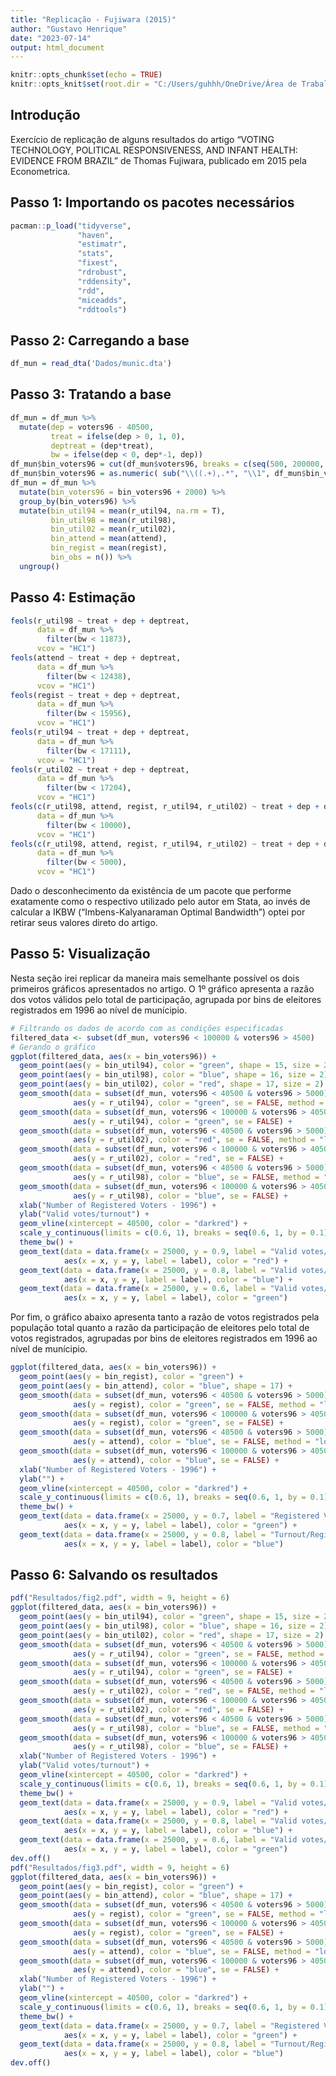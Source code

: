 ```yaml
---
title: "Replicação - Fujiwara (2015)"
author: "Gustavo Henrique"
date: "2023-07-14"
output: html_document
---
```


```r
knitr::opts_chunk$set(echo = TRUE)
knitr::opts_knit$set(root.dir = "C:/Users/guhhh/OneDrive/Área de Trabalho/Workspace/Replication_Fujiwara2015")
```

## Introdução

Exercício de replicação de alguns resultados do artigo "VOTING TECHNOLOGY, POLITICAL RESPONSIVENESS, AND INFANT HEALTH: EVIDENCE FROM BRAZIL" de Thomas Fujiwara, publicado em 2015 pela Econometrica.

## Passo 1: Importando os pacotes necessários

```r
pacman::p_load("tidyverse",
               "haven",
               "estimatr",
               "stats",
               "fixest",
               "rdrobust",
               "rddensity",
               "rdd",
               "miceadds",
               "rddtools")
```

## Passo 2: Carregando a base

```r
df_mun = read_dta('Dados/munic.dta')
```

## Passo 3: Tratando a base

```r
df_mun = df_mun %>% 
  mutate(dep = voters96 - 40500,
         treat = ifelse(dep > 0, 1, 0),
         deptreat = (dep*treat),
         bw = ifelse(dep < 0, dep*-1, dep))
df_mun$bin_voters96 = cut(df_mun$voters96, breaks = c(seq(500, 200000, by = 4000)))
df_mun$bin_voters96 = as.numeric( sub("\\((.+),.*", "\\1", df_mun$bin_voters96))
df_mun = df_mun %>%
  mutate(bin_voters96 = bin_voters96 + 2000) %>% 
  group_by(bin_voters96) %>%
  mutate(bin_util94 = mean(r_util94, na.rm = T),
         bin_util98 = mean(r_util98),
         bin_util02 = mean(r_util02),
         bin_attend = mean(attend),
         bin_regist = mean(regist),
         bin_obs = n()) %>%
  ungroup()
```

## Passo 4: Estimação

```r
feols(r_util98 ~ treat + dep + deptreat,
      data = df_mun %>% 
        filter(bw < 11873),
      vcov = "HC1")
feols(attend ~ treat + dep + deptreat,
      data = df_mun %>% 
        filter(bw < 12438),
      vcov = "HC1")
feols(regist ~ treat + dep + deptreat,
      data = df_mun %>% 
        filter(bw < 15956),
      vcov = "HC1")
feols(r_util94 ~ treat + dep + deptreat,
      data = df_mun %>% 
        filter(bw < 17111),
      vcov = "HC1")
feols(r_util02 ~ treat + dep + deptreat,
      data = df_mun %>% 
        filter(bw < 17204),
      vcov = "HC1")
feols(c(r_util98, attend, regist, r_util94, r_util02) ~ treat + dep + deptreat,
      data = df_mun %>% 
        filter(bw < 10000),
      vcov = "HC1")
feols(c(r_util98, attend, regist, r_util94, r_util02) ~ treat + dep + deptreat,
      data = df_mun %>% 
        filter(bw < 5000),
      vcov = "HC1")
```

Dado o desconhecimento da existência de um pacote que performe exatamente como o respectivo utilizado pelo autor em Stata, ao invés de calcular a IKBW ("Imbens-Kalyanaraman Optimal Bandwidth") optei por retirar seus valores direto do artigo.

## Passo 5: Visualização

Nesta seção irei replicar da maneira mais semelhante possível os dois primeiros gráficos apresentados no artigo. O 1º gráfico apresenta a razão dos votos válidos pelo total de participação, agrupada por bins de eleitores registrados em 1996 ao nível de munícipio.

```r
# Filtrando os dados de acordo com as condições especificadas
filtered_data <- subset(df_mun, voters96 < 100000 & voters96 > 4500)
# Gerando o gráfico
ggplot(filtered_data, aes(x = bin_voters96)) +
  geom_point(aes(y = bin_util94), color = "green", shape = 15, size = 2) +
  geom_point(aes(y = bin_util98), color = "blue", shape = 16, size = 2) +
  geom_point(aes(y = bin_util02), color = "red", shape = 17, size = 2) +
  geom_smooth(data = subset(df_mun, voters96 < 40500 & voters96 > 5000),
              aes(y = r_util94), color = "green", se = FALSE, method = "loess") +
  geom_smooth(data = subset(df_mun, voters96 < 100000 & voters96 > 40500),
              aes(y = r_util94), color = "green", se = FALSE) +
  geom_smooth(data = subset(df_mun, voters96 < 40500 & voters96 > 5000),
              aes(y = r_util02), color = "red", se = FALSE, method = "loess") +
  geom_smooth(data = subset(df_mun, voters96 < 100000 & voters96 > 40500),
              aes(y = r_util02), color = "red", se = FALSE) +
  geom_smooth(data = subset(df_mun, voters96 < 40500 & voters96 > 5000),
              aes(y = r_util98), color = "blue", se = FALSE, method = "loess") +
  geom_smooth(data = subset(df_mun, voters96 < 100000 & voters96 > 40500),
              aes(y = r_util98), color = "blue", se = FALSE) +
  xlab("Number of Registered Voters - 1996") +
  ylab("Valid votes/turnout") +
  geom_vline(xintercept = 40500, color = "darkred") +
  scale_y_continuous(limits = c(0.6, 1), breaks = seq(0.6, 1, by = 0.1), minor_breaks = NULL) +
  theme_bw() +
  geom_text(data = data.frame(x = 25000, y = 0.9, label = "Valid votes/turnout - 2002"),
            aes(x = x, y = y, label = label), color = "red") +
  geom_text(data = data.frame(x = 25000, y = 0.8, label = "Valid votes/turnout - 1998"),
            aes(x = x, y = y, label = label), color = "blue") +
  geom_text(data = data.frame(x = 25000, y = 0.6, label = "Valid votes/turnout - 1994"),
            aes(x = x, y = y, label = label), color = "green")
```

Por fim, o gráfico abaixo apresenta tanto a razão de votos registrados pela população total quanto a razão da participação de eleitores pelo total de votos registrados, agrupadas por bins de eleitores registrados em 1996 ao nível de munícipio.

```r
ggplot(filtered_data, aes(x = bin_voters96)) +
  geom_point(aes(y = bin_regist), color = "green") +
  geom_point(aes(y = bin_attend), color = "blue", shape = 17) +
  geom_smooth(data = subset(df_mun, voters96 < 40500 & voters96 > 5000),
              aes(y = regist), color = "green", se = FALSE, method = "loess") +
  geom_smooth(data = subset(df_mun, voters96 < 100000 & voters96 > 40500),
              aes(y = regist), color = "green", se = FALSE) +
  geom_smooth(data = subset(df_mun, voters96 < 40500 & voters96 > 5000),
              aes(y = attend), color = "blue", se = FALSE, method = "loess") +
  geom_smooth(data = subset(df_mun, voters96 < 100000 & voters96 > 40500),
              aes(y = attend), color = "blue", se = FALSE) +
  xlab("Number of Registered Voters - 1996") +
  ylab("") +
  geom_vline(xintercept = 40500, color = "darkred") +
  scale_y_continuous(limits = c(0.6, 1), breaks = seq(0.6, 1, by = 0.1), minor_breaks = NULL) +
  theme_bw() +
  geom_text(data = data.frame(x = 25000, y = 0.7, label = "Registered Voters/Total population"),
            aes(x = x, y = y, label = label), color = "green") +
  geom_text(data = data.frame(x = 25000, y = 0.8, label = "Turnout/Registered Voters"),
            aes(x = x, y = y, label = label), color = "blue")
```

## Passo 6: Salvando os resultados

```r
pdf("Resultados/fig2.pdf", width = 9, height = 6)
ggplot(filtered_data, aes(x = bin_voters96)) +
  geom_point(aes(y = bin_util94), color = "green", shape = 15, size = 2) +
  geom_point(aes(y = bin_util98), color = "blue", shape = 16, size = 2) +
  geom_point(aes(y = bin_util02), color = "red", shape = 17, size = 2) +
  geom_smooth(data = subset(df_mun, voters96 < 40500 & voters96 > 5000),
              aes(y = r_util94), color = "green", se = FALSE, method = "loess") +
  geom_smooth(data = subset(df_mun, voters96 < 100000 & voters96 > 40500),
              aes(y = r_util94), color = "green", se = FALSE) +
  geom_smooth(data = subset(df_mun, voters96 < 40500 & voters96 > 5000),
              aes(y = r_util02), color = "red", se = FALSE, method = "loess") +
  geom_smooth(data = subset(df_mun, voters96 < 100000 & voters96 > 40500),
              aes(y = r_util02), color = "red", se = FALSE) +
  geom_smooth(data = subset(df_mun, voters96 < 40500 & voters96 > 5000),
              aes(y = r_util98), color = "blue", se = FALSE, method = "loess") +
  geom_smooth(data = subset(df_mun, voters96 < 100000 & voters96 > 40500),
              aes(y = r_util98), color = "blue", se = FALSE) +
  xlab("Number of Registered Voters - 1996") +
  ylab("Valid votes/turnout") +
  geom_vline(xintercept = 40500, color = "darkred") +
  scale_y_continuous(limits = c(0.6, 1), breaks = seq(0.6, 1, by = 0.1), minor_breaks = NULL) +
  theme_bw() +
  geom_text(data = data.frame(x = 25000, y = 0.9, label = "Valid votes/turnout - 2002"),
            aes(x = x, y = y, label = label), color = "red") +
  geom_text(data = data.frame(x = 25000, y = 0.8, label = "Valid votes/turnout - 1998"),
            aes(x = x, y = y, label = label), color = "blue") +
  geom_text(data = data.frame(x = 25000, y = 0.6, label = "Valid votes/turnout - 1994"),
            aes(x = x, y = y, label = label), color = "green")
dev.off()
pdf("Resultados/fig3.pdf", width = 9, height = 6)
ggplot(filtered_data, aes(x = bin_voters96)) +
  geom_point(aes(y = bin_regist), color = "green") +
  geom_point(aes(y = bin_attend), color = "blue", shape = 17) +
  geom_smooth(data = subset(df_mun, voters96 < 40500 & voters96 > 5000),
              aes(y = regist), color = "green", se = FALSE, method = "loess") +
  geom_smooth(data = subset(df_mun, voters96 < 100000 & voters96 > 40500),
              aes(y = regist), color = "green", se = FALSE) +
  geom_smooth(data = subset(df_mun, voters96 < 40500 & voters96 > 5000),
              aes(y = attend), color = "blue", se = FALSE, method = "loess") +
  geom_smooth(data = subset(df_mun, voters96 < 100000 & voters96 > 40500),
              aes(y = attend), color = "blue", se = FALSE) +
  xlab("Number of Registered Voters - 1996") +
  ylab("") +
  geom_vline(xintercept = 40500, color = "darkred") +
  scale_y_continuous(limits = c(0.6, 1), breaks = seq(0.6, 1, by = 0.1), minor_breaks = NULL) +
  theme_bw() +
  geom_text(data = data.frame(x = 25000, y = 0.7, label = "Registered Voters/Total population"),
            aes(x = x, y = y, label = label), color = "green") +
  geom_text(data = data.frame(x = 25000, y = 0.8, label = "Turnout/Registered Voters"),
            aes(x = x, y = y, label = label), color = "blue")
dev.off()
```

